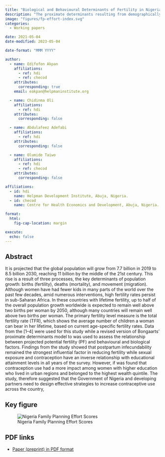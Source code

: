 ```yaml
---
title: "Biological and Behavioural Determinants of Fertility in Nigeria"
description: "The proximate determinants resulting from demographically observed fertility serve to mediate the influence of culture, socioeconomic conditions, and related background determinants on reproductive behaviour."
image: "figures/fp-effort-index.svg"
categories:
  - Working papers

date: 2021-05-04
date-modified: 2023-05-04

date-format: "MMM YYYY"

author:
  - name: Edifofon Akpan
    affiliations:
      - ref: hdi
      - ref: checod
    attributes:
      corresponding: true
    email: eakpan@helpmaninstitute.org

  - name: Chidinma Oli
    affiliations:
      - ref: hdi
    attributes:
      corresponding: false

  - name: Abdulafeez Adefabi
    affiliations:
      - ref: hdi
    attributes:
      corresponding: false

  - name: Olumide Taiwo
    affiliations:
      - ref: hdi
      - ref: checod
    attributes:
      corresponding: false

affiliations:
  - id: hdi
    name: Helpman Development Institute, Abuja, Nigeria.
  - id: checod
    name: Centre for Health Economics and Development, Abuja, Nigeria.

format: 
  html: 
    fig-cap-location: margin

execute:
  echo: false
---
```


## Abstract

It is projected that the global population will grow from 7.7 billion in 2019 to 8.5 billion 2030, reaching 11 billion by the middle of the 21st century. This rise is a result of three processes, the key determinants of population growth: births (fertility), deaths (mortality), and movement (migration). Although women have had fewer kids in many parts of the world over the past few decades, amid numerous interventions, high fertility rates persist in sub-Saharan Africa. In these countries with lifetime fertility, up to half of the overall population growth worldwide is expected to remain well above two births per woman by 2050, although many countries will remain well above two births per woman. The primary fertility level measure is the total fertility rate (TFR), which shows the average number of children a woman can bear in her lifetime, based on current age-specific fertility rates. Data from the \[1--4\] were used for this study while a revised version of Bongaarts' proximate determinants model to was used to assess the relationship between projected potential fertility (PF) and behavioural and biological factors. Findings from the study showed that postpartum infecundability remained the strongest influential factor in reducing fertility while sexual exposure and contraception have an inverse relationship with educational attainment levels in all years of the survey. However, if was found that contraception use had a more impact among women with higher education who lived in urban regions and belonged to the highest wealth quintile. The study, therefore suggested that the Government of Nigeria and developing partners need to design effective strategies to increase contraceptive use across the country,

## Key figure

![Nigeria Family Planning Effort Scores](figures/fp-effort-index.svg)

## PDF links

-   [Paper (preprint) in PDF format](tfr-determinants-bongaarts.pdf)
